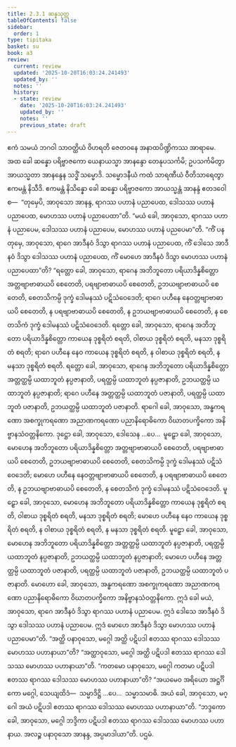 ```yaml
---
title: 2.3.1 ဆန္နသုတ္တ
tableOfContents: false
sidebar:
  order: 1
type: tipitaka
basket: su
book: a3
review:
  current: review
  updated: '2025-10-20T16:03:24.241493'
  updated_by: ''
  notes: ''
  history:
  - state: review
    date: '2025-10-20T16:03:24.241493'
    updated_by: ''
    notes: ''
    previous_state: draft
---
```



<DynamicBreadcrumb />


<ReviewStatus review={frontmatter.review} showDetails={true} />

<HypothesisAnnotation frontmatter={frontmatter} />

<Division number="72" book="a3" e="ch" v="15" p="216">

<Paragraph number="658" book="a3">
ဧကံ သမယံ ဘဂဝါ သာဝတ္ထိယံ ဝိဟရတိ ဇေတဝနေ အနာထပိဏ္ဍိကဿ အာရာမေ. အထ ခေါ ဆန္နော ပရိဗ္ဗာဇကော ယေနာယသ္မာ အာနန္ဒော တေနုပသင်္ကမိ; ဥပသင်္ကမိတွာ အာယသ္မတာ အာနန္ဒေန သဒ္ဓိံ သမ္မောဒိ. သမ္မောဒနီယံ ကထံ သာရဏီယံ ဝီတိသာရေတွာ ဧကမန္တံ နိသီဒိ. ဧကမန္တံ နိသိန္နော ခေါ ဆန္နော ပရိဗ္ဗာဇကော အာယသ္မန္တံ အာနန္ဒံ ဧတဒဝေါစ—  “တုမှေပိ, အာဝုသော အာနန္ဒ, ရာဂဿ ပဟာနံ ပညာပေထ, ဒေါသဿ ပဟာနံ ပညာပေထ, မောဟဿ ပဟာနံ ပညာပေထာ”တိ. “မယံ ခေါ, အာဝုသော, ရာဂဿ ပဟာနံ ပညာပေမ, ဒေါသဿ ပဟာနံ ပညာပေမ, မောဟဿ ပဟာနံ ပညပေမာ”တိ.
</Paragraph>

<Paragraph number="659" book="a3">
“ကိံ ပန တုမှေ, အာဝုသော, ရာဂေ အာဒီနဝံ ဒိသွာ ရာဂဿ ပဟာနံ ပညာပေထ, ကိံ ဒေါသေ အာဒီနဝံ ဒိသွာ ဒေါသဿ ပဟာနံ ပညာပေထ, ကိံ မောဟေ အာဒီနဝံ ဒိသွာ မောဟဿ ပဟာနံ ပညာပေထာ”တိ?
</Paragraph>

<Paragraph number="660" book="a3">
“ရတ္တော ခေါ, အာဝုသော, ရာဂေန အဘိဘူတော ပရိယာဒိန္နစိတ္တော အတ္တဗျာဗာဓာယပိ စေတေတိ, ပရဗျာဗာဓာယပိ စေတေတိ, ဥဘယဗျာဗာဓာယပိ စေတေတိ, စေတသိကမ္ပိ ဒုက္ခံ ဒေါမနဿံ ပဋိသံဝေဒေတိ; ရာဂေ ပဟီနေ နေဝတ္တဗျာဗာဓာယပိ စေတေတိ, န ပရဗျာဗာဓာယပိ စေတေတိ, န ဥဘယဗျာဗာဓာယပိ စေတေတိ, န စေတသိကံ ဒုက္ခံ ဒေါမနဿံ ပဋိသံဝေဒေတိ. ရတ္တော ခေါ, အာဝုသော, ရာဂေန အဘိဘူတော ပရိယာဒိန္နစိတ္တော ကာယေန ဒုစ္စရိတံ စရတိ, ဝါစာယ ဒုစ္စရိတံ စရတိ, မနသာ ဒုစ္စရိတံ စရတိ; ရာဂေ ပဟီနေ နေဝ ကာယေန ဒုစ္စရိတံ စရတိ, န ဝါစာယ ဒုစ္စရိတံ စရတိ, န မနသာ ဒုစ္စရိတံ စရတိ. ရတ္တော ခေါ, အာဝုသော, ရာဂေန အဘိဘူတော ပရိယာဒိန္နစိတ္တော အတ္တတ္ထမ္ပိ ယထာဘူတံ နပ္ပဇာနာတိ, ပရတ္ထမ္ပိ ယထာဘူတံ နပ္ပဇာနာတိ, ဥဘယတ္ထမ္ပိ ယထာဘူတံ နပ္ပဇာနာတိ; ရာဂေ ပဟီနေ အတ္တတ္ထမ္ပိ ယထာဘူတံ ပဇာနာတိ, ပရတ္ထမ္ပိ ယထာဘူတံ ပဇာနာတိ, ဥဘယတ္ထမ္ပိ ယထာဘူတံ ပဇာနာတိ. ရာဂေါ ခေါ, အာဝုသော, အန္ဓကရဏော အစက္ခုကရဏော အညာဏကရဏော ပညာနိရောဓိကော ဝိဃာတပက္ခိကော အနိဗ္ဗာနသံဝတ္တနိကော.
</Paragraph>

<Paragraph number="661" book="a3">
ဒုဋ္ဌော ခေါ, အာဝုသော, ဒေါသေန …ပေ…  မူဠှော ခေါ, အာဝုသော, မောဟေန အဘိဘူတော ပရိယာဒိန္နစိတ္တော အတ္တဗျာဗာဓာယပိ စေတေတိ, ပရဗျာဗာဓာယပိ စေတေတိ, ဥဘယဗျာဗာဓာယပိ စေတေတိ, စေတသိကမ္ပိ ဒုက္ခံ ဒေါမနဿံ ပဋိသံဝေဒေတိ; မောဟေ ပဟီနေ နေဝတ္တဗျာဗာဓာယပိ စေတေတိ, န ပရဗျာဗာဓာယပိ စေတေတိ, န ဥဘယဗျာဗာဓာယပိ စေတေတိ, န စေတသိကံ ဒုက္ခံ ဒေါမနဿံ ပဋိသံဝေဒေတိ. မူဠှော ခေါ, အာဝုသော, မောဟေန အဘိဘူတော ပရိယာဒိန္နစိတ္တော ကာယေန ဒုစ္စရိတံ စရတိ, ဝါစာယ ဒုစ္စရိတံ စရတိ, မနသာ ဒုစ္စရိတံ စရတိ; မောဟေ ပဟီနေ နေဝ ကာယေန ဒုစ္စရိတံ စရတိ, န ဝါစာယ ဒုစ္စရိတံ စရတိ, န မနသာ ဒုစ္စရိတံ စရတိ. မူဠှော ခေါ, အာဝုသော, မောဟေန အဘိဘူတော ပရိယာဒိန္နစိတ္တော အတ္တတ္ထမ္ပိ ယထာဘူတံ နပ္ပဇာနာတိ, ပရတ္ထမ္ပိ ယထာဘူတံ နပ္ပဇာနာတိ, ဥဘယတ္ထမ္ပိ ယထာဘူတံ နပ္ပဇာနာတိ; မောဟေ ပဟီနေ အတ္တတ္ထမ္ပိ ယထာဘူတံ ပဇာနာတိ, ပရတ္ထမ္ပိ ယထာဘူတံ ပဇာနာတိ, ဥဘယတ္ထမ္ပိ ယထာဘူတံ ပဇာနာတိ. မောဟော ခေါ, အာဝုသော, အန္ဓကရဏော အစက္ခုကရဏော အညာဏကရဏော ပညာနိရောဓိကော ဝိဃာတပက္ခိကော အနိဗ္ဗာနသံဝတ္တနိကော. ဣဒံ ခေါ မယံ, အာဝုသော, ရာဂေ အာဒီနဝံ ဒိသွာ ရာဂဿ ပဟာနံ ပညာပေမ. ဣဒံ ဒေါသေ အာဒီနဝံ ဒိသွာ ဒေါသဿ ပဟာနံ ပညာပေမ. ဣဒံ မောဟေ အာဒီနဝံ ဒိသွာ မောဟဿ ပဟာနံ ပညာပေမာ”တိ.
</Paragraph>

<Paragraph number="662" book="a3">
“အတ္ထိ ပနာဝုသော, မဂ္ဂေါ အတ္ထိ ပဋိပဒါ ဧတဿ ရာဂဿ ဒေါသဿ မောဟဿ ပဟာနာယာ”တိ? “အတ္ထာဝုသော, မဂ္ဂေါ အတ္ထိ ပဋိပဒါ ဧတဿ ရာဂဿ ဒေါသဿ မောဟဿ ပဟာနာယာ”တိ. “ကတမော ပနာဝုသော, မဂ္ဂေါ ကတမာ ပဋိပဒါ ဧတဿ ရာဂဿ ဒေါသဿ မောဟဿ ပဟာနာယာ”တိ? “အယမေဝ အရိယော အဋ္ဌင်္ဂိကော မဂ္ဂေါ, သေယျထိဒံ—  သမ္မာဒိဋ္ဌိ …ပေ…  သမ္မာသမာဓိ. အယံ ခေါ, အာဝုသော, မဂ္ဂေါ အယံ ပဋိပဒါ ဧတဿ ရာဂဿ ဒေါသဿ မောဟဿ ပဟာနာယာ”တိ. “ဘဒ္ဒကော ခေါ, အာဝုသော, မဂ္ဂေါ ဘဒ္ဒိကာ ပဋိပဒါ ဧတဿ ရာဂဿ ဒေါသဿ မောဟဿ ပဟာနာယ. အလဉ္စ ပနာဝုသော အာနန္ဒ, အပ္ပမာဒါယာ”တိ.

</Paragraph>
</Division>

<Paragraph number="663" type="center" book="a3">
ပဌမံ.
</Paragraph>